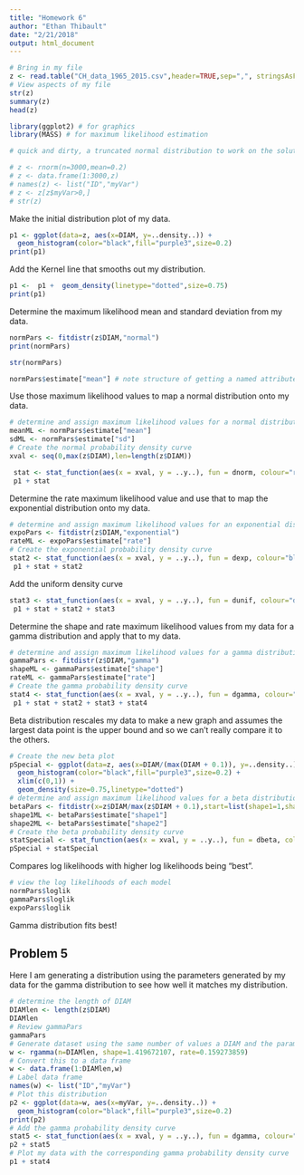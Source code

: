 ```yaml
---
title: "Homework 6"
author: "Ethan Thibault"
date: "2/21/2018"
output: html_document
---
```


```r
# Bring in my file
z <- read.table("CH_data_1965_2015.csv",header=TRUE,sep=",", stringsAsFactors=FALSE)
# View aspects of my file
str(z)
summary(z)
head(z)
```

```r
library(ggplot2) # for graphics
library(MASS) # for maximum likelihood estimation
```

```r
# quick and dirty, a truncated normal distribution to work on the solution set

# z <- rnorm(n=3000,mean=0.2)
# z <- data.frame(1:3000,z)
# names(z) <- list("ID","myVar")
# z <- z[z$myVar>0,]
# str(z)
```

Make the initial distribution plot of my data.

```r
p1 <- ggplot(data=z, aes(x=DIAM, y=..density..)) +
  geom_histogram(color="black",fill="purple3",size=0.2) 
print(p1)
```

Add the Kernel line that smooths out my distribution.

```r
p1 <-  p1 +  geom_density(linetype="dotted",size=0.75)
print(p1)
```

Determine the maximum likelihood mean and standard deviation from my data.

```r
normPars <- fitdistr(z$DIAM,"normal")
print(normPars)
```

```r
str(normPars)
```

```r
normPars$estimate["mean"] # note structure of getting a named attribute
```

Use those maximum likelihood values to map a normal distribution onto my data.

```r
# determine and assign maximum likelihood values for a normal distribution
meanML <- normPars$estimate["mean"]
sdML <- normPars$estimate["sd"]
# Create the normal probability density curve
xval <- seq(0,max(z$DIAM),len=length(z$DIAM))

 stat <- stat_function(aes(x = xval, y = ..y..), fun = dnorm, colour="red", n = length(z$DIAM), args = list(mean = meanML, sd = sdML))
 p1 + stat
```

Determine the rate maximum likelihood value and use that to map the exponential distribution onto my data.

```r
# determine and assign maximum likelihood values for an exponential distribution
expoPars <- fitdistr(z$DIAM,"exponential")
rateML <- expoPars$estimate["rate"]
# Create the exponential probability density curve
stat2 <- stat_function(aes(x = xval, y = ..y..), fun = dexp, colour="blue", n = length(z$DIAM), args = list(rate=rateML))
 p1 + stat + stat2
```

Add the uniform density curve

```r
stat3 <- stat_function(aes(x = xval, y = ..y..), fun = dunif, colour="darkgreen", n = length(z$DIAM), args = list(min=min(z$DIAM), max=max(z$DIAM)))
 p1 + stat + stat2 + stat3
```

Determine the shape and rate maximum likelihood values from my data for a gamma distribution and apply that to my data.

```r
# determine and assign maximum likelihood values for a gamma distribution
gammaPars <- fitdistr(z$DIAM,"gamma")
shapeML <- gammaPars$estimate["shape"]
rateML <- gammaPars$estimate["rate"]
# Create the gamma probability density curve
stat4 <- stat_function(aes(x = xval, y = ..y..), fun = dgamma, colour="goldenrod", n = length(z$DIAM), args = list(shape=shapeML, rate=rateML))
 p1 + stat + stat2 + stat3 + stat4
```

Beta distribution rescales my data to make a new graph and assumes the largest data point is the upper bound and so we can't really compare it to the others.

```r
# Create the new beta plot
pSpecial <- ggplot(data=z, aes(x=DIAM/(max(DIAM + 0.1)), y=..density..)) +
  geom_histogram(color="black",fill="purple3",size=0.2) + 
  xlim(c(0,1)) +
  geom_density(size=0.75,linetype="dotted")
# determine and assign maximum likelihood values for a beta distribution
betaPars <- fitdistr(x=z$DIAM/max(z$DIAM + 0.1),start=list(shape1=1,shape2=2),"beta")
shape1ML <- betaPars$estimate["shape1"]
shape2ML <- betaPars$estimate["shape2"]
# Create the beta probability density curve
statSpecial <- stat_function(aes(x = xval, y = ..y..), fun = dbeta, colour="orchid", n = length(z$DIAM), args = list(shape1=shape1ML,shape2=shape2ML))
pSpecial + statSpecial
```

Compares log likelihoods with higher log likelihoods being "best".

```r
# view the log likelihoods of each model
normPars$loglik
gammaPars$loglik
expoPars$loglik
```

Gamma distribution fits best!

## Problem 5
Here I am generating a distribution using the parameters generated by my data for the gamma distribution to see how well it matches my distribution.

```r
# determine the length of DIAM
DIAMlen <- length(z$DIAM)
DIAMlen
# Review gammaPars
gammaPars
# Generate dataset using the same number of values a DIAM and the parameters from gammaPars
w <- rgamma(n=DIAMlen, shape=1.419672107, rate=0.159273859)
# Convert this to a data frame
w <- data.frame(1:DIAMlen,w)
# Label data frame
names(w) <- list("ID","myVar")
# Plot this distribution
p2 <- ggplot(data=w, aes(x=myVar, y=..density..)) +
  geom_histogram(color="black",fill="purple3",size=0.2) 
print(p2)
# Add the gamma probability density curve
stat5 <- stat_function(aes(x = xval, y = ..y..), fun = dgamma, colour="goldenrod", n = length(w$myVar), args = list(shape=shapeML, rate=rateML))
p2 + stat5
# Plot my data with the corresponding gamma probability density curve
p1 + stat4

```

